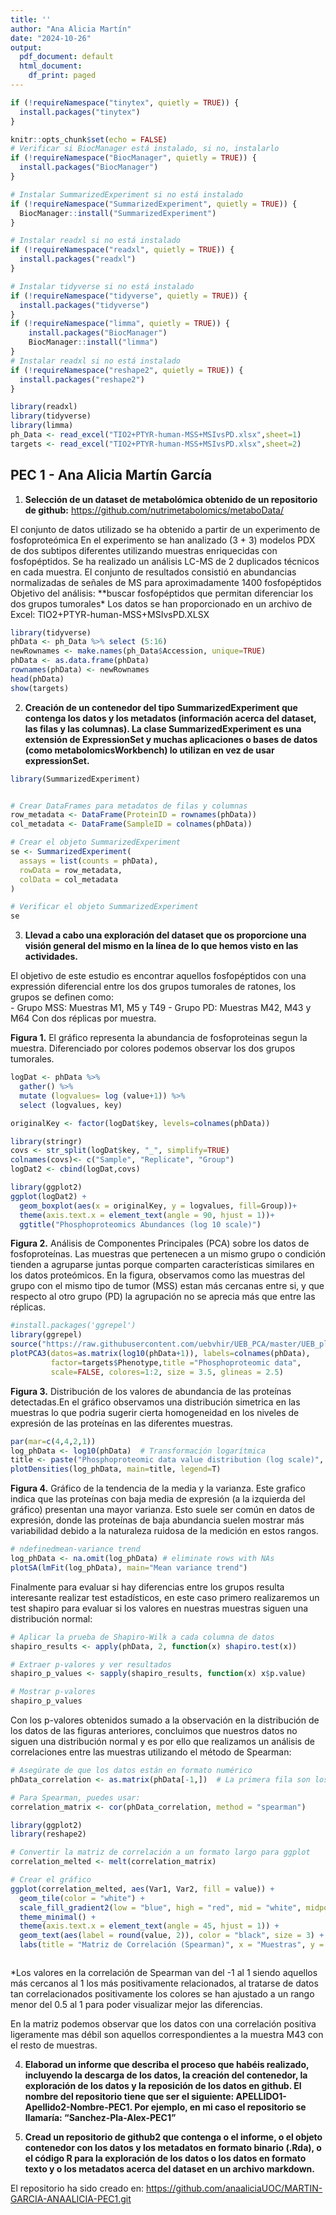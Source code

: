 ---
title: ''
author: "Ana Alicia Martín"
date: "2024-10-26"
output:
  pdf_document: default
  html_document:
    df_print: paged
---

```{r setup, include=FALSE}

if (!requireNamespace("tinytex", quietly = TRUE)) {
  install.packages("tinytex")
}

knitr::opts_chunk$set(echo = FALSE)
# Verificar si BiocManager está instalado, si no, instalarlo
if (!requireNamespace("BiocManager", quietly = TRUE)) {
  install.packages("BiocManager")
}

# Instalar SummarizedExperiment si no está instalado
if (!requireNamespace("SummarizedExperiment", quietly = TRUE)) {
  BiocManager::install("SummarizedExperiment")
}

# Instalar readxl si no está instalado
if (!requireNamespace("readxl", quietly = TRUE)) {
  install.packages("readxl")
}

# Instalar tidyverse si no está instalado
if (!requireNamespace("tidyverse", quietly = TRUE)) {
  install.packages("tidyverse")
}
if (!requireNamespace("limma", quietly = TRUE)) {
    install.packages("BiocManager")
    BiocManager::install("limma")
}
# Instalar readxl si no está instalado
if (!requireNamespace("reshape2", quietly = TRUE)) {
  install.packages("reshape2")
}

library(readxl)
library(tidyverse)
library(limma)
ph_Data <- read_excel("TIO2+PTYR-human-MSS+MSIvsPD.xlsx",sheet=1)
targets <- read_excel("TIO2+PTYR-human-MSS+MSIvsPD.xlsx",sheet=2)
```

## PEC 1 - Ana Alicia Martín García

1.  **Selección de un dataset de metabolómica obtenido de un repositorio de github:** <https://github.com/nutrimetabolomics/metaboData/>

El conjunto de datos utilizado se ha obtenido a partir de un experimento de fosfoproteómica
En el experimento se han analizado (3 + 3) modelos PDX de dos subtipos diferentes utilizando muestras enriquecidas con fosfopéptidos.
Se ha realizado un análisis LC-MS de 2 duplicados técnicos en cada muestra.
El conjunto de resultados consistió en abundancias normalizadas de señales de MS para aproximadamente 1400 fosfopéptidos
Objetivo del análisis: **buscar fosfopéptidos que permitan diferenciar los dos grupos tumorales*
Los datos se han proporcionado en un archivo de Excel: TIO2+PTYR-human-MSS+MSIvsPD.XLSX

```{r 1, echo=FALSE}
library(tidyverse)
phData <- ph_Data %>% select (5:16) 
newRownames <- make.names(ph_Data$Accession, unique=TRUE)
phData <- as.data.frame(phData)
rownames(phData) <- newRownames
head(phData)
show(targets)
```

2.  **Creación de un contenedor del tipo SummarizedExperiment que contenga los datos y los metadatos (información acerca del dataset, las filas y las columnas). La clase SummarizedExperiment es una extensión de ExpressionSet y muchas aplicaciones o bases de datos (como metabolomicsWorkbench) lo utilizan en vez de usar expressionSet.**

```{r 2, echo=FALSE, message=FALSE, warning=FALSE}
library(SummarizedExperiment)


# Crear DataFrames para metadatos de filas y columnas
row_metadata <- DataFrame(ProteinID = rownames(phData))
col_metadata <- DataFrame(SampleID = colnames(phData))

# Crear el objeto SummarizedExperiment
se <- SummarizedExperiment(
  assays = list(counts = phData),
  rowData = row_metadata,
  colData = col_metadata
)

# Verificar el objeto SummarizedExperiment
se

```

3.  **Llevad a cabo una exploración del dataset que os proporcione una visión general del mismo en la línea de lo que hemos visto en las actividades.**

El objetivo de este estudio es encontrar aquellos fosfopéptidos con una expressión diferencial entre los dos grupos tumorales de ratones, los grupos se definen como:\
- Grupo MSS: Muestras M1, M5 y T49 - Grupo PD: Muestras M42, M43 y M64 Con dos réplicas por muestra.

**Figura 1.** El gráfico representa la abundancia de fosfoproteinas segun la muestra. Diferenciado por colores podemos observar los dos grupos tumorales.

```{r figura1, echo=FALSE}
logDat <- phData %>% 
  gather() %>%
  mutate (logvalues= log (value+1)) %>%
  select (logvalues, key)

originalKey <- factor(logDat$key, levels=colnames(phData))

library(stringr)
covs <- str_split(logDat$key, "_", simplify=TRUE)
colnames(covs)<- c("Sample", "Replicate", "Group")
logDat2 <- cbind(logDat,covs)

library(ggplot2)
ggplot(logDat2) + 
  geom_boxplot(aes(x = originalKey, y = logvalues, fill=Group))+
  theme(axis.text.x = element_text(angle = 90, hjust = 1))+
  ggtitle("Phosphoproteomics Abundances (log 10 scale)")
```

**Figura 2.** Análisis de Componentes Principales (PCA) sobre los datos de fosfoproteínas. Las muestras que pertenecen a un mismo grupo o condición tienden a agruparse juntas porque comparten características similares en los datos proteómicos. En la figura, observamos como las muestras del grupo con el mismo tipo de tumor (MSS) estan más cercanas entre si, y que respecto al otro grupo (PD) la agrupación no se aprecia más que entre las réplicas.

```{r figura2, echo=FALSE, message=FALSE, warning=FALSE}
#install.packages('ggrepel')
library(ggrepel)
source("https://raw.githubusercontent.com/uebvhir/UEB_PCA/master/UEB_plotPCA3.R")
plotPCA3(datos=as.matrix(log10(phData+1)), labels=colnames(phData), 
         factor=targets$Phenotype,title ="Phosphoproteomic data",
         scale=FALSE, colores=1:2, size = 3.5, glineas = 2.5)
```

**Figura 3.** Distribución de los valores de abundancia de las proteínas detectadas.En el gráfico observamos una distribución simetrica en las muestras lo que podria sugerir cierta homogeneidad en los niveles de expresión de las proteínas en las diferentes muestras.

```{r figura3, echo=FALSE}
par(mar=c(4,4,2,1))
log_phData <- log10(phData)  # Transformación logarítmica
title <- paste("Phosphoproteomic data value distribution (log scale)", sep ="")
plotDensities(log_phData, main=title, legend=T)


```

**Figura 4.** Gráfico de la tendencia de la media y la varianza. Este grafico indica que las proteínas con baja media de expresión (a la izquierda del gráfico) presentan una mayor varianza. Esto suele ser común en datos de expresión, donde las proteínas de baja abundancia suelen mostrar más variabilidad debido a la naturaleza ruidosa de la medición en estos rangos.

```{r figura4, echo=FALSE}
# ndefinedmean-variance trend
log_phData <- na.omit(log_phData) # eliminate rows with NAs
plotSA(lmFit(log_phData), main="Mean variance trend")

```

Finalmente para evaluar si hay diferencias entre los grupos resulta interesante realizar test estadísticos, en este caso primero realizaremos un test shapiro para evaluar si los valores en nuestras muestras siguen una distribución normal:
```{r normalidad, echo=FALSE}

# Aplicar la prueba de Shapiro-Wilk a cada columna de datos
shapiro_results <- apply(phData, 2, function(x) shapiro.test(x))

# Extraer p-valores y ver resultados
shapiro_p_values <- sapply(shapiro_results, function(x) x$p.value)

# Mostrar p-valores
shapiro_p_values

```
Con los p-valores obtenidos sumado a la observación en la distribución de los datos de las figuras anteriores, concluimos que nuestros datos no siguen una distribución normal y es por ello que realizamos un análisis de correlaciones entre las muestras utilizando el método de Spearman:
```{r Spearman, echo=FALSE, message=FALSE, warning=FALSE}
# Asegúrate de que los datos están en formato numérico
phData_correlation <- as.matrix(phData[-1,])  # La primera fila son los nombres de las muestras

# Para Spearman, puedes usar:
correlation_matrix <- cor(phData_correlation, method = "spearman")

library(ggplot2)
library(reshape2)

# Convertir la matriz de correlación a un formato largo para ggplot
correlation_melted <- melt(correlation_matrix)

# Crear el gráfico
ggplot(correlation_melted, aes(Var1, Var2, fill = value)) + 
  geom_tile(color = "white") + 
  scale_fill_gradient2(low = "blue", high = "red", mid = "white", midpoint = 0.75, limit = c(0.5, 1), name="Correlación*") +
  theme_minimal() +
  theme(axis.text.x = element_text(angle = 45, hjust = 1)) +
  geom_text(aes(label = round(value, 2)), color = "black", size = 3) +  # Mostrar números con 1 decimal
  labs(title = "Matriz de Correlación (Spearman)", x = "Muestras", y = "Muestras")



```
*Los valores en la correlación de Spearman van del -1 al 1 siendo aquellos más cercanos al 1 los más positivamente relacionados, al tratarse de datos tan correlacionados positivamente los colores se han ajustado a un rango menor del 0.5 al 1 para poder visualizar mejor las diferencias. 

En la matriz podemos observar que los datos con una correlación positiva ligeramente mas débil son aquellos correspondientes a la muestra M43 con el resto de muestras.  

4.  **Elaborad un informe que describa el proceso que habéis realizado, incluyendo la descarga de los datos, la creación del contenedor, la exploración de los datos y la reposición de los datos en github. El nombre del repositorio tiene que ser el siguiente: APELLIDO1-Apellido2-Nombre-PEC1. Por ejemplo, en mi caso el repositorio se llamaría: “Sanchez-Pla-Alex-PEC1”**

5.  **Cread un repositorio de github2 que contenga o el informe, o el objeto contenedor con los datos y los metadatos en formato binario (.Rda), o el código R para la exploración de los datos o los datos en formato texto y o los metadatos acerca del dataset en un archivo markdown.**

El repositorio ha sido creado en: <https://github.com/anaaliciaUOC/MARTIN-GARCIA-ANAALICIA-PEC1.git>
